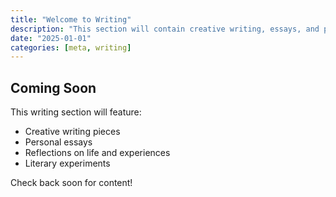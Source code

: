 ```yaml
---
title: "Welcome to Writing"
description: "This section will contain creative writing, essays, and personal reflections."
date: "2025-01-01"
categories: [meta, writing]
---
```


## Coming Soon

This writing section will feature:

- Creative writing pieces
- Personal essays
- Reflections on life and experiences
- Literary experiments

Check back soon for content! 